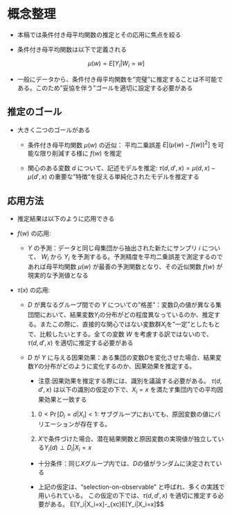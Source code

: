 # 概念整理 {#intro}

- 本稿では条件付き母平均関数の推定とその応用に焦点を絞る

- 条件付き母平均関数は以下で定義される

$$\mu(w)=E[Y_i|W_i=w]$$

- 一般にデータから、条件付き母平均関数を”完璧”に推定することは不可能である。このため”妥協を伴う”ゴールを適切に設定する必要がある

## 推定のゴール

- 大きく二つのゴールがある

  - 条件付き母平均関数 $\mu(w)$ の近似： 平均二乗誤差 $E[(\mu(w) - f(w))^2]$ を可能な限り削減する様に $f(w)$ を推定

  - 関心のある変数 $d$ について、記述モデルを推定: $\tau(d,d',x)=\mu(d,x)-\mu(d',x)$ の重要な”特徴”を捉える単純化されたモデルを推定する

## 応用方法

- 推定結果は以下のように応用できる

- $f(w)$ の応用: 

  - $Y$ の予測：データと同じ母集団から抽出された新たにサンプリ $i$ について、 $W_i$ から $Y_i$ を予測するる。予測精度を平均二乗誤差で測定するのであれば母平均関数 $\mu(w)$ が最善の予測関数となり、その近似関数 $f(w)$ が現実的な予測値となる

- $\tau(x)$ の応用:

  - $D$ が異なるグループ間での $Y$ についての”格差"：変数$D_i$の値が異なる集団間において、結果変数$Y_i$の分布がどの程度異なっているのか、推定する。またこの際に、直接的な関心ではない変数群$X_i$を”一定”としたもとで、比較したいとする。全ての変数 $W$ を考慮する訳ではないので、 $\tau(d,d',x)$ を適切に推定する必要がある
  
  - $D$ が $Y$ に与える因果効果：ある集団の変数$D$を変化させた場合、結果変数$Y$の分布がどのように変化するのか、因果効果を推定する。
  
    - 注意:因果効果を推定する際には、識別を議論する必要がある。 $\tau(d,d',x)$ は以下の識別の仮定の下で、$X_i=x$ を満たす集団内での平均因果効果と一致する

    1. $0<\Pr[D_i=d|X_i]<1$: サブグループにおいても、原因変数の値にバリエーションが存在する。
  
    2. $X$で条件づけた場合、潜在結果関数と原因変数の実現値が独立している$Y_i(d)\perp D_i|X_i=x$
  
    - 十分条件：同じ$X$グループ内では、$D$の値がランダムに決定されている

    - 上記の仮定は、"selection-on-observable" と呼ばれ、多くの実践で用いられている。 この仮定の下では、$\tau(d,d',x)$ を適切に推定する必要がある。
E[Y_i|X_i=x]-\lim_{x\downarrow c}E[Y_i|X_i=x]$$
